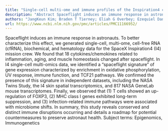 ```yaml
---
title: "Single-cell multi-ome and immune profiles of the Inspiration4 crew reveal conserved, cell-type, and sex-specific responses to spaceflight"
description: "Abstract Spaceflight induces an immune response in astronauts. To better characterize this effect, we generated single-cell, multi-ome, cell-free RNA (cfRNA), biochemical, and hematology data for the ..."
authors: "JangKeun Kim; Braden T Tierney; Eliah G Overbey; Ezequiel Dantas; Matias Fuentealba; Jiwoon Park; S Anand Narayanan; Fei Wu; Deena Najjar; Christopher R Chin; Cem Meydan; Conor Loy; Begum Mathyk; Remi Klotz; Veronica Ortiz; Khiem Nguyen; Krista A Ryon; Namita Damle; Nadia Houerbi; Laura I Patras; Nathan Schanzer; Gwyneth A Hutchinson; Jonathan Foox; Chandrima Bhattacharya; Matthew Mackay; Evan E Afshin; Jeremy Wain Hirschberg; Ashley S Kleinman; Julian C Schmidt; Caleb M Schmidt; Michael A Schmidt; Afshin Beheshti; Irina Matei; David Lyden; Sean Mullane; Amran Asadi; Joan S Lenz; Omary Mzava; Min Yu; Saravanan Ganesan; Iwijn De Vlaminck; Ari M Melnick; Darko Barisic; Daniel A Winer; Sara R Zwart; Brian E Crucian; Scott M Smith; Jaime Mateus; David Furman; Christopher E Mason"
url: https://www.ncbi.nlm.nih.gov/pmc/articles/PMC11166952/
---
```


Spaceflight induces an immune response in astronauts. To better characterize this effect, we generated single-cell, multi-ome, cell-free RNA (cfRNA), biochemical, and hematology data for the SpaceX Inspiration4 (I4) mission crew. We found that 18 cytokines/chemokines related to inflammation, aging, and muscle homeostasis changed after spaceflight. In I4 single-cell multi-omics data, we identified a “spaceflight signature” of gene expression characterized by enrichment in oxidative phosphorylation, UV response, immune function, and TCF21 pathways. We confirmed the presence of this signature in independent datasets, including the NASA Twins Study, the I4 skin spatial transcriptomics, and 817 NASA GeneLab mouse transcriptomes. Finally, we observed that (1) T cells showed an up-regulation of FOXP3, (2) MHC class I genes exhibited long-term suppression, and (3) infection-related immune pathways were associated with microbiome shifts. In summary, this study reveals conserved and distinct immune disruptions occurring and details a roadmap for potential countermeasures to preserve astronaut health. Subject terms: Epigenomics, Immunogenetics
